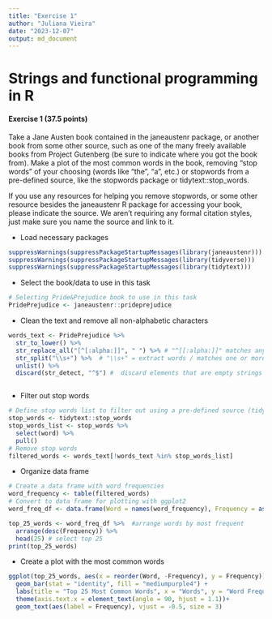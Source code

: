 ```yaml
---
title: "Exercise 1"
author: "Juliana Vieira"
date: "2023-12-07"
output: md_document
---
```


# Strings and functional programming in R

#### **Exercise 1 (37.5 points)**

Take a Jane Austen book contained in the janeaustenr package, or another book from some other source, such as one of the many freely available books from Project Gutenberg (be sure to indicate where you got the book from). Make a plot of the most common words in the book, removing "stop words" of your choosing (words like "the", "a", etc.) or stopwords from a pre-defined source, like the stopwords package or tidytext::stop_words.

If you use any resources for helping you remove stopwords, or some other resource besides the janeaustenr R package for accessing your book, please indicate the source. We aren't requiring any formal citation styles, just make sure you name the source and link to it.

-   Load necessary packages

```r
suppressWarnings(suppressPackageStartupMessages(library(janeaustenr)))
suppressWarnings(suppressPackageStartupMessages(library(tidyverse)))
suppressWarnings(suppressPackageStartupMessages(library(tidytext)))

```

-   Select the book/data to use in this task

```r
# Selecting Pride&Prejudice book to use in this task
PridePrejudice <- janeaustenr::prideprejudice
```

-   Clean the text and remove all non-alphabetic characters

```r
words_text <- PridePrejudice %>%
  str_to_lower() %>%
  str_replace_all("[^[:alpha:]]", " ") %>% # "^[[:alpha:]]" matches any alphabetic character, and "^" negate it => Thus remove all non-alphabetic characters 
  str_split("\\s+") %>%  # "\\s+" = extract words / matches one or more white space characters
  unlist() %>%
  discard(str_detect, "^$") #  discard elements that are empty strings



```

-   Filter out stop words

```r

# Define stop words list to filter out using a pre-defined source (tidytext::stop_words)
stop_words <- tidytext::stop_words
stop_words_list <- stop_words %>%
  select(word) %>%
  pull()
# Remove stop words
filtered_words <- words_text[!words_text %in% stop_words_list]

```

-   Organize data frame

```r
# Create a data frame with word frequencies
word_frequency <- table(filtered_words)
# Convert to data frame for plotting with ggplot2
word_freq_df <- data.frame(Word = names(word_frequency), Frequency = as.numeric(word_frequency))

top_25_words <- word_freq_df %>%  #arrange words by most frequent
  arrange(desc(Frequency)) %>%
  head(25) # select top 25
print(top_25_words)
```

-   Create a plot with the most common words

```r
ggplot(top_25_words, aes(x = reorder(Word, -Frequency), y = Frequency)) +
  geom_bar(stat = "identity", fill = "mediumpurple4") +
  labs(title = "Top 25 Most Common Words", x = "Words", y = "Word Frequency") +
  theme(axis.text.x = element_text(angle = 90, hjust = 1.1))+
  geom_text(aes(label = Frequency), vjust = -0.5, size = 3)

```
